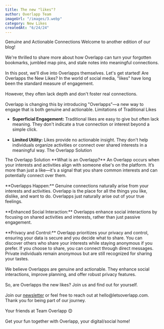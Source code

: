 ```yaml
---
title: The new "likes"?
author: Overlapp Team
imageUrl: "/images/3.webp"
category: New Likes
createdAt: "6/24/24"
---
```



<ContentTitle>Genuine and Actionable Connections</ContentTitle>
<ContentText>
 Welcome to another edition of our blog!<br></br>
 We're thrilled to share more about how Overlapp can turn your forgotten bookmarks, jumbled map pins, and stale notes into meaningful connections.<br></br>
 In this post, we'll dive into Overlapps themselves. Let's get started!
</ContentText>
<ContentTitle>Are Overlapps the New Likes?</ContentTitle>
<ContentText>
  In the world of social media, "likes" have long been the standard measure of engagement.<br></br> However, they often lack depth and don't foster real connections.<br></br> Overlapp is changing this by introducing "Overlapps"—a new way to engage that is both genuine and actionable.
</ContentText>
<ContentTitle>Limitations of Traditional Likes</ContentTitle>
<ContentText>
 - **Superficial Engagement:** Traditional likes are easy to give but often lack meaning. They don't indicate a true connection or interest beyond a simple click.
<br></br>
 - **Limited Utility:** Likes provide no actionable insight. They don't help individuals organize activities or connect over shared interests in a meaningful way.
The Overlapp Solution
</ContentText>
<ContentTitle>The Overlapp Solution</ContentTitle>
<ContentText>
  **What is an Overlapp?** An Overlapp occurs when your interests and activities align with someone else's on the platform. It’s more than just a like—it's a signal that you share common interests and can potentially connect over them.
<br></br>
    **Overlapps Happen:** Genuine connections naturally arise from your interests and activities. Overlapp is the place for all the things you like, dislike, and want to do. Overlapps just naturally arise out of your true feelings.
<br></br>
   **Enhanced Social Interaction:** Overlapps enhance social interactions by focusing on shared activities and interests, rather than just passive engagement.
<br></br>
**Privacy and Control:** Overlapp prioritizes your privacy and control, ensuring your data is secure and you decide what to share. You can discover others who share your interests while staying anonymous if you prefer. If you choose to share, you can connect through direct messages. Private individuals remain anonymous but are still recognized for sharing your tastes.
<br></br>
    We believe Overlapps are genuine and actionable. They enhance social interactions, improve planning, and offer robust privacy features.
<br></br>
So, are Overlapps the new likes? Join us and find out for yourself.
<br></br>
Join our <a href="https://letsoverlapp.com" style={{ textDecoration: "underline" }}>newsletter</a>
    or feel free to reach out at hello@letsoverlapp.com. Thank you for being part of our journey.
<br></br>
Your friends at Team Overlapp 😊
<br></br>
Get your fun together with Overlapp, your digital/social home!
</ContentText>

